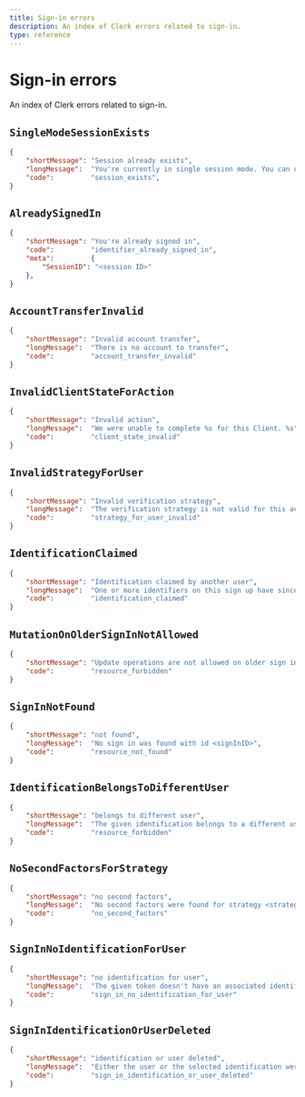 ```yaml
---
title: Sign-in errors
description: An index of Clerk errors related to sign-in.
type: reference
---
```


# Sign-in errors

An index of Clerk errors related to sign-in.

## `SingleModeSessionExists`

```json {{ prettier: false }}
{
    "shortMessage": "Session already exists",
    "longMessage":  "You're currently in single session mode. You can only be signed into one account at a time.",
    "code":         "session_exists",
}
```

## `AlreadySignedIn`

```json {{ prettier: false }}
{
    "shortMessage": "You're already signed in",
    "code":         "identifier_already_signed_in",
    "meta":         {
        "SessionID": "<session ID>"
    },
}
```

## `AccountTransferInvalid`

```json {{ prettier: false }}
{
    "shortMessage": "Invalid account transfer",
    "longMessage":  "There is no account to transfer",
    "code":         "account_transfer_invalid"
}
```

## `InvalidClientStateForAction`

```json {{ prettier: false }}
{
    "shortMessage": "Invalid action",
    "longMessage":  "We were unable to complete %s for this Client. %s",
    "code":         "client_state_invalid"
}
```

## `InvalidStrategyForUser`

```json {{ prettier: false }}
{
    "shortMessage": "Invalid verification strategy",
    "longMessage":  "The verification strategy is not valid for this account",
    "code":         "strategy_for_user_invalid"
}
```

## `IdentificationClaimed`

```json {{ prettier: false }}
{
    "shortMessage": "Identification claimed by another user",
    "longMessage":  "One or more identifiers on this sign up have since been connected to a different User. Please sign up again.",
    "code":         "identification_claimed"
}
```

## <code>MutationOnOlderSignIn<wbr />NotAllowed</code>

```json {{ prettier: false }}
{
    "shortMessage": "Update operations are not allowed on older sign ins",
    "code":         "resource_forbidden"
}
```

## `SignInNotFound`

```json {{ prettier: false }}
{
    "shortMessage": "not found",
    "longMessage":  "No sign in was found with id <signInID>",
    "code":         "resource_not_found"
}
```

## <code>IdentificationBelongs<wbr />ToDifferentUser</code>

```json {{ prettier: false }}
{
    "shortMessage": "belongs to different user",
    "longMessage":  "The given identification belongs to a different user.",
    "code":         "resource_forbidden"
}
```

## `NoSecondFactorsForStrategy`

```json {{ prettier: false }}
{
    "shortMessage": "no second factors",
    "longMessage":  "No second factors were found for strategy <strategy>.",
    "code":         "no_second_factors"
}
```

## `SignInNoIdentificationForUser`

```json {{ prettier: false }}
{
    "shortMessage": "no identification for user",
    "longMessage":  "The given token doesn't have an associated identification for the user who created it.",
    "code":         "sign_in_no_identification_for_user"
}
```

## <code>SignInIdentification<wbr />OrUserDeleted</code>

```json {{ prettier: false }}
{
    "shortMessage": "identification or user deleted",
    "longMessage":  "Either the user or the selected identification were deleted. Please start over.",
    "code":         "sign_in_identification_or_user_deleted"
}
```
